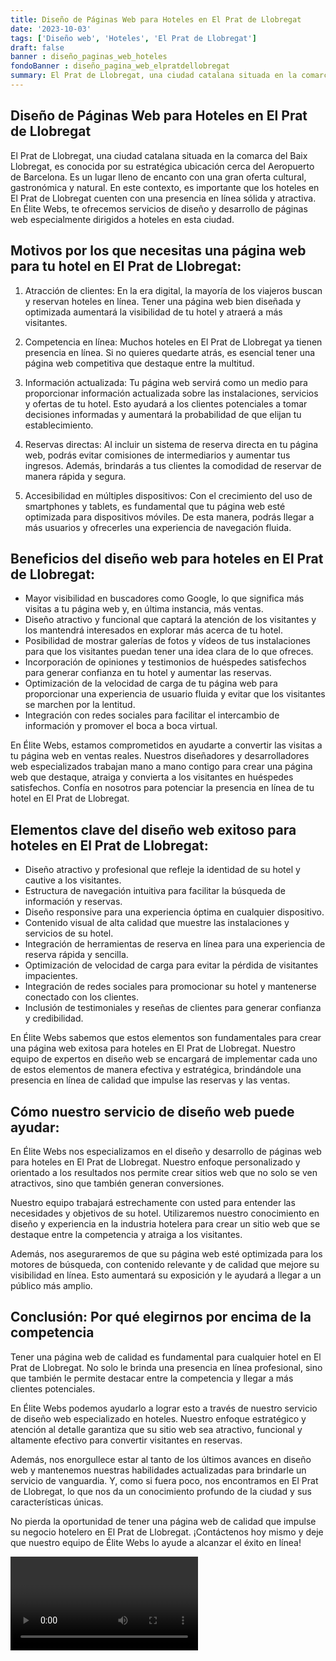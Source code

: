 ```yaml
---
title: Diseño de Páginas Web para Hoteles en El Prat de Llobregat
date: '2023-10-03'
tags: ['Diseño web', 'Hoteles', 'El Prat de Llobregat']
draft: false
banner : diseño_paginas_web_hoteles
fondoBanner : diseño_pagina_web_elpratdellobregat
summary: El Prat de Llobregat, una ciudad catalana situada en la comarca del Baix Llobregat, es conocida por su estratégica ubicación cerca del Aeropuerto de Barcelona. Es un lugar lleno de encanto con una gran oferta cultural, gastronómica y natural. En este contexto, es importante que los hoteles en El Prat de Llobregat cuenten con una presencia en línea sólida y atractiva. En Élite Webs, te ofrecemos servicios de diseño y desarrollo de páginas web especialmente dirigidos a hoteles en esta ciudad.
---
```


## Diseño de Páginas Web para Hoteles en El Prat de Llobregat

El Prat de Llobregat, una ciudad catalana situada en la comarca del Baix Llobregat, es conocida por su estratégica ubicación cerca del Aeropuerto de Barcelona. Es un lugar lleno de encanto con una gran oferta cultural, gastronómica y natural. En este contexto, es importante que los hoteles en El Prat de Llobregat cuenten con una presencia en línea sólida y atractiva. En Élite Webs, te ofrecemos servicios de diseño y desarrollo de páginas web especialmente dirigidos a hoteles en esta ciudad.

## Motivos por los que necesitas una página web para tu hotel en El Prat de Llobregat:

1. Atracción de clientes: En la era digital, la mayoría de los viajeros buscan y reservan hoteles en línea. Tener una página web bien diseñada y optimizada aumentará la visibilidad de tu hotel y atraerá a más visitantes.

2. Competencia en línea: Muchos hoteles en El Prat de Llobregat ya tienen presencia en línea. Si no quieres quedarte atrás, es esencial tener una página web competitiva que destaque entre la multitud.

3. Información actualizada: Tu página web servirá como un medio para proporcionar información actualizada sobre las instalaciones, servicios y ofertas de tu hotel. Esto ayudará a los clientes potenciales a tomar decisiones informadas y aumentará la probabilidad de que elijan tu establecimiento.

4. Reservas directas: Al incluir un sistema de reserva directa en tu página web, podrás evitar comisiones de intermediarios y aumentar tus ingresos. Además, brindarás a tus clientes la comodidad de reservar de manera rápida y segura.

5. Accesibilidad en múltiples dispositivos: Con el crecimiento del uso de smartphones y tablets, es fundamental que tu página web esté optimizada para dispositivos móviles. De esta manera, podrás llegar a más usuarios y ofrecerles una experiencia de navegación fluida.

## Beneficios del diseño web para hoteles en El Prat de Llobregat:

- Mayor visibilidad en buscadores como Google, lo que significa más visitas a tu página web y, en última instancia, más ventas.
- Diseño atractivo y funcional que captará la atención de los visitantes y los mantendrá interesados en explorar más acerca de tu hotel.
- Posibilidad de mostrar galerías de fotos y vídeos de tus instalaciones para que los visitantes puedan tener una idea clara de lo que ofreces.
- Incorporación de opiniones y testimonios de huéspedes satisfechos para generar confianza en tu hotel y aumentar las reservas.
- Optimización de la velocidad de carga de tu página web para proporcionar una experiencia de usuario fluida y evitar que los visitantes se marchen por la lentitud.
- Integración con redes sociales para facilitar el intercambio de información y promover el boca a boca virtual.

En Élite Webs, estamos comprometidos en ayudarte a convertir las visitas a tu página web en ventas reales. Nuestros diseñadores y desarrolladores web especializados trabajan mano a mano contigo para crear una página web que destaque, atraiga y convierta a los visitantes en huéspedes satisfechos. Confía en nosotros para potenciar la presencia en línea de tu hotel en El Prat de Llobregat.

<GifSeo />

<Cta />

## Elementos clave del diseño web exitoso para hoteles en El Prat de Llobregat: 

- Diseño atractivo y profesional que refleje la identidad de su hotel y cautive a los visitantes.
- Estructura de navegación intuitiva para facilitar la búsqueda de información y reservas.
- Diseño responsive para una experiencia óptima en cualquier dispositivo.
- Contenido visual de alta calidad que muestre las instalaciones y servicios de su hotel.
- Integración de herramientas de reserva en línea para una experiencia de reserva rápida y sencilla.
- Optimización de velocidad de carga para evitar la pérdida de visitantes impacientes.
- Integración de redes sociales para promocionar su hotel y mantenerse conectado con los clientes.
- Inclusión de testimoniales y reseñas de clientes para generar confianza y credibilidad.

En Élite Webs sabemos que estos elementos son fundamentales para crear una página web exitosa para hoteles en El Prat de Llobregat. Nuestro equipo de expertos en diseño web se encargará de implementar cada uno de estos elementos de manera efectiva y estratégica, brindándole una presencia en línea de calidad que impulse las reservas y las ventas.

## Cómo nuestro servicio de diseño web puede ayudar:

En Élite Webs nos especializamos en el diseño y desarrollo de páginas web para hoteles en El Prat de Llobregat. Nuestro enfoque personalizado y orientado a los resultados nos permite crear sitios web que no solo se ven atractivos, sino que también generan conversiones.

Nuestro equipo trabajará estrechamente con usted para entender las necesidades y objetivos de su hotel. Utilizaremos nuestro conocimiento en diseño y experiencia en la industria hotelera para crear un sitio web que se destaque entre la competencia y atraiga a los visitantes.

Además, nos aseguraremos de que su página web esté optimizada para los motores de búsqueda, con contenido relevante y de calidad que mejore su visibilidad en línea. Esto aumentará su exposición y le ayudará a llegar a un público más amplio.

## Conclusión: Por qué elegirnos por encima de la competencia

Tener una página web de calidad es fundamental para cualquier hotel en El Prat de Llobregat. No solo le brinda una presencia en línea profesional, sino que también le permite destacar entre la competencia y llegar a más clientes potenciales.

En Élite Webs podemos ayudarlo a lograr esto a través de nuestro servicio de diseño web especializado en hoteles. Nuestro enfoque estratégico y atención al detalle garantiza que su sitio web sea atractivo, funcional y altamente efectivo para convertir visitantes en reservas.

Además, nos enorgullece estar al tanto de los últimos avances en diseño web y mantenemos nuestras habilidades actualizadas para brindarle un servicio de vanguardia. Y, como si fuera poco, nos encontramos en El Prat de Llobregat, lo que nos da un conocimiento profundo de la ciudad y sus características únicas.

No pierda la oportunidad de tener una página web de calidad que impulse su negocio hotelero en El Prat de Llobregat. ¡Contáctenos hoy mismo y deje que nuestro equipo de Élite Webs lo ayude a alcanzar el éxito en línea!

<Video />

<CtaBot job='Hoteles' city='El Prat de Llobregat'/>

<Gmaps query='El Prat de Llobregat+españa+maps' />
